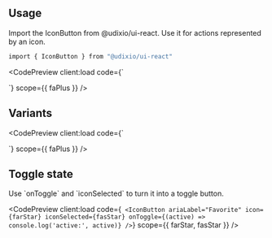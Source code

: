 ---
---


## Usage

Import the IconButton from @udixio/ui-react. Use it for actions represented by an icon.

```bash
import { IconButton } from "@udixio/ui-react"
```

<CodePreview client:load
             code={`
  <div class="flex items-center gap-3">
    <IconButton ariaLabel="Add item" icon={faPlus} />
  </div>`}
             scope={{ faPlus }}
/>

## Variants

<CodePreview client:load
             code={`
  <div class="flex items-center gap-3">
    <IconButton ariaLabel="Standard" icon={faPlus} variant="standard" />
    <IconButton ariaLabel="Filled" icon={faPlus} variant="filled" />
    <IconButton ariaLabel="Tonal" icon={faPlus} variant="tonal" />
    <IconButton ariaLabel="Outlined" icon={faPlus} variant="outlined" />
  </div>`}
             scope={{ faPlus }}
/>

## Toggle state

Use \`onToggle\` and \`iconSelected\` to turn it into a toggle button.

<CodePreview client:load
             code={`
  <IconButton
    ariaLabel="Favorite"
    icon={farStar}
    iconSelected={fasStar}
    onToggle={(active) => console.log('active:', active)}
  />`}
             scope={{ farStar, fasStar }}
/>